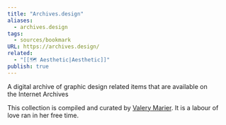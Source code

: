 ```yaml
---
title: "Archives.design"
aliases:
  - archives.design
tags:
  - sources/bookmark
URL: https://archives.design/
related:
  - "[[🗺️ Aesthetic|Aesthetic]]"
publish: true
---
```




A digital archive of graphic design related items that are available on the Internet Archives

This collection is compiled and curated by [Valery Marier](https://marier.design/). It is a labour of love ran in her free time.
